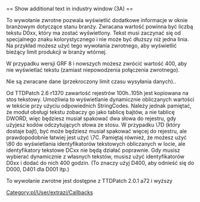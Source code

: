 <noinclude>{{pl/Development/NewGRF/inne strony|en=newgrf-specs.tt-wiki.net/wiki/Callback:_Show_additional_text_in_industry_window|pl=pl/Development/NewGRF/NFO Specs/Callback/Show additional text in industry window}}
</noinclude>== Show additional text in industry window (3A) ==

To wywołanie zwrotne pozwala wyświetlić dodatkowe informacje w oknie branżowym dotyczące stanu branży. Zwracana wartość powinna być liczbą tekstu D0xx, który ma zostać wyświetlony. Tekst musi zaczynać się od specjalnego znaku kolorystycznego i nie może być dłuższy niż jedna linia. Na przykład możesz użyć tego wywołania zwrotnego, aby wyświetlić bieżący limit produkcji w branży wtórnej.

{{pl/Development/NewGRF/grfFrom|8}} W przypadku wersji GRF 8 i nowszych możesz zwrócić wartość 400, aby nie wyświetlać tekstu (zamiast niepowodzenia połączenia zwrotnego).

{{pl/Development/NewGRF/ottd|0.6|r11987}} Nie są zwracane dane (przekroczony limit czasu wysyłania danych)..

{{pl/Development/NewGRF/ottdp|0.6|2.6|ttdprev=r1370}} Od TTDPatch 2.6 r1370 zawartość rejestrów 100h..105h jest kopiowana na stos tekstowy. Umożliwia to wyświetlanie dynamicznie obliczanych wartości w tekście przy użyciu odpowiednich StringCodes. Należy jednak pamiętać, że moduł obsługi tekstu zobaczy go jako tablicę bajtów, a nie tablicę DWORD, więc będziesz musiał spakować dwa słowa do rejestru, gdy użyjesz kodów odczytujących słowa ze stosu. W przypadku \7D (który dostaje bajt), być może będziesz musiał spakować więcej do rejestru, ale prawdopodobnie łatwiej jest użyć \7C. Pamiętaj również, że możesz użyć \80 do wyświetlania identyfikatorów tekstowych obliczanych w locie, ale identyfikatory tekstowe DCxx nie będą działać poprawnie. Gdy musisz wybierać dynamicznie z własnych tekstów, musisz użyć identyfikatorów D0xx i dodać do nich 400 godzin. (To znaczy użyj D400, aby odnieść się do D000, D401 dla D001 itp.)

To wywołanie zwrotne jest dostępne z {{pl/Development/NewGRF/ttdp|2.5}} TTDPatch 2.0.1 a72 i wyższy
<!--[[Category:Callbacks]]-->[[Category:pl/User/extrazi/Callbacks]]